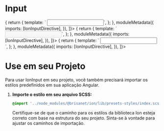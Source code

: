 

<Meta title="Ion/Data Entry/Input" />

# Input

<Canvas>
  <Story
    name="Default Input"
    decorators={[
      () => {
        return {
          template: ` <input ionInput>`,
        };
      },
      moduleMetadata({
        imports: [IonInputDirective],
      }),
    ]}></Story>
</Canvas>

<Canvas>
  <Story
    name="Input disabled"
    decorators={[
      () => {
        return {
          template: ` <input ionInput disabled>`,
        };
      },
      moduleMetadata({
        imports: [IonInputDirective],
      }),
    ]}></Story>
</Canvas>

<Canvas>
  <Story
    name="Input invalid"
    decorators={[
      () => {
        return {
          template: ` <input ionInput [invalid]="true">`,
        };
      },
      moduleMetadata({
        imports: [IonInputDirective],
      }),
    ]}></Story>
</Canvas>

# Use em seu Projeto

Para usar IonInput em seu projeto, você também precisará importar os estilos predefinidos em sua aplicação Angular.

1. **Importe o estilo em seu arquivo SCSS:**

   ```scss
   @import '../node_modules/@brisanet/ion/lib/presets-styles/index.scss';
   ```

   Certifique-se de que o caminho para os estilos da biblioteca Ion esteja correto com base na estrutura do seu projeto. Sinta-se à vontade para ajustar os caminhos de importação.
